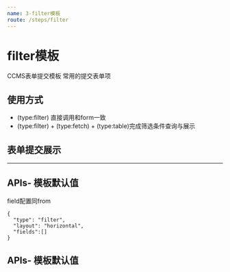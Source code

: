 ```yaml
---
name: 3-filter模板
route: /steps/filter
---
```


# filter模板
CCMS表单提交模板
常用的提交表单项 <br/>

## 使用方式
- (type:filter) 直接调用和form一致
- (type:filter) + (type:fetch) + (type:table)完成筛选条件查询与展示



## 表单提交展示

*****

## APIs- 模板默认值
field配置同from
```
{
  "type": "filter",
  "layout": "horizontal",
  "fields":[]
}

```
## APIs- 模板默认值

 <Props of={PropsType} />
